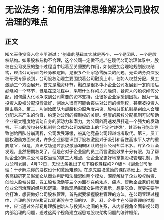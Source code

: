 # 无讼法务：如何用法律思维解决公司股权治理的难点
## 正文
知名天使投资人徐小平说过：“创业的基础其实就是两个，一个是团队，一个是股权结构。如果股权结构不合理，这个公司一定做不成。”在现代公司治理体系中，股权在公司发展的整个过程当中起着至关重要的作用，如何更加合理地规划股权结构，理清公司治理的经脉和逻辑，是很多企业家急需解决的问题。无讼法务资深股权研究专家谈到，公司股权治理主要围绕着公司融资上市，创始人权益分配，员工激励三个方面展开。首先是融资环节，融资是很多中小企业公司发展到一定阶段后必经的一个环节，但是在这过程中，采取什么样的方式融资，投资人的股权如何分配，如何最大化地争取到公司需要的资本支持，让很多企业家感到困扰。因为一旦投资人股权分配没有做好，创始人很有可能会丧失对公司的控制权，甚至被投资人踢出局外。第二，从创始团队内部股权分配角度来说，股权分配机制是创始人合理分配未来产生的价值，约定对公司的控制权的关键。健康的股权分配机制可以帮助企业最大程度地调动自身的驱动力和潜力，为公司的高速发展打造一个强大的发动机，不当的股权分配机制则会成为公司发展路上的“不定时炸弹”，甚至有可能会导致创始团队分崩离析，公司发展滞缓，被其他竞品公司超越或者取代。第三，员工股权激励方面来说，许多企业都意识到了股权激励对于吸引和留住高水平人才的重要意义，但是，真正成功通过股权激励凝聚团队的创业公司却并不多。许多企业会发现，虽然把期权发了，但是它对于企业里的员工而言激励效果十分有限。为了帮助企业家解决公司股权治理的这三大难点，让企业家更好地掌握股权管理机制，助力公司发展，4月22日，无讼法务推出了线下股权课程的2.0版本《创业公司治理：十步解决你的股权设计和激励难题》。在原先股权激励的课程基础上，无讼法务高级研究员赵润众从商业判断和法律思维两个模块，深度解析了企业股权融资、创始人股权分配、员工股权激励等三个方面存在的难点、痛点，帮助企业家们梳理创业公司治理的经脉和逻辑。活动现场赵润众讲师还表示，想要吃鱼，就要先要学会打渔，想要做好公司股权管理，首先就要掌握股权管理的方法。在公司管理过程中，合理的股权结构可以明晰股东之间的权、责、利，企业主在公司管理的过程中，应当通过外部视角理解创始人与投资人之间的关系，从内部视角全面审视公司内部治理的问题，通过这两个视角建立起思考股权架构问题的法律框架。